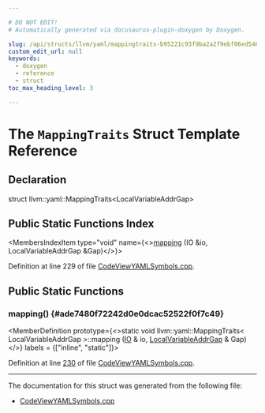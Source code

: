 ```yaml
---

# DO NOT EDIT!
# Automatically generated via docusaurus-plugin-doxygen by Doxygen.

slug: /api/structs/llvm/yaml/mappingtraits-b95221c93f9ba2a2f9ebf06ed546f7f9
custom_edit_url: null
keywords:
  - doxygen
  - reference
  - struct
toc_max_heading_level: 3

---
```





# The `MappingTraits` Struct Template Reference

<DoxygenPage pluginConfig={pluginConfig}>



## Declaration

<CodeBlock>struct llvm::yaml::MappingTraits&lt;LocalVariableAddrGap&gt;</CodeBlock>

## Public Static Functions Index

<MembersIndex>

<MembersIndexItem
  type="void"
  name={<><a href="#ade7480f72242d0e0dcac52522f0f7c49">mapping</a> (IO &amp;io, LocalVariableAddrGap &amp;Gap)</>}>
</MembersIndexItem>

</MembersIndex>


Definition at line 229 of file <a href="/docs/api/files/lib/lib/objectyaml/codeviewyamlsymbols-cpp">CodeViewYAMLSymbols.cpp</a>.

<SectionDefinition>

## Public Static Functions

### mapping() {#ade7480f72242d0e0dcac52522f0f7c49}

<MemberDefinition
  prototype={<>static void llvm::yaml::MappingTraits&lt; LocalVariableAddrGap &gt;::mapping (<a href="/docs/api/classes/llvm/yaml/io">IO</a> &amp; io, <a href="/docs/api/structs/llvm/codeview/localvariableaddrgap">LocalVariableAddrGap</a> &amp; Gap)</>}
  labels = {["inline", "static"]}>

Definition at line <a href="/docs/api/files/lib/lib/objectyaml/codeviewyamlsymbols-cpp/#l00230">230</a> of file <a href="/docs/api/files/lib/lib/objectyaml/codeviewyamlsymbols-cpp">CodeViewYAMLSymbols.cpp</a>.
</MemberDefinition>

</SectionDefinition>

<hr/>

The documentation for this struct was generated from the following file:

<ul>
<li><a href="/docs/api/files/lib/lib/objectyaml/codeviewyamlsymbols-cpp">CodeViewYAMLSymbols.cpp</a></li>
</ul>

</DoxygenPage>
